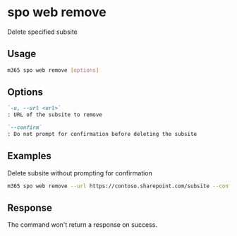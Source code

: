 
# spo web remove

Delete specified subsite

## Usage

```sh
m365 spo web remove [options]
```

## Options

```md definition-list
`-u, --url <url>`
: URL of the subsite to remove

`--confirm`
: Do not prompt for confirmation before deleting the subsite
```

<Global />

## Examples

Delete subsite without prompting for confirmation

```sh
m365 spo web remove --url https://contoso.sharepoint.com/subsite --confirm
```

## Response

The command won't return a response on success.
